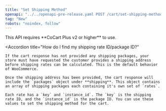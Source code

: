 ```yaml
---
title: "Set Shipping Method"
openapi: "../../openapi-pre-release.yaml POST /cart/set-shipping-method"
tag: "New"
robots: "noindex, follow"
---
```


<Warning>
    This API requires **CoCart Plus v2 or higher** to use.
</Warning>

<Accordion
    title="How do I find my shipping rate ID/package ID?"
>
    If the cart response has not provided any shipping packages, your store must have requested the customer provides a shipping address before shipping rates can be calculated. This is the default behavior of WooCommerce.

    Once the shipping address has been provided, the cart response will include the `packages` object under **shipping**. This object contains an array of shipping packages each containing it's own set of `rates`.

    Each rate has a `key` and `instance_id`. The `key` is the shipping rate ID, and the `instance_id` is the package ID. You can use these values to set the shipping method for the cart.
</Accordion>
